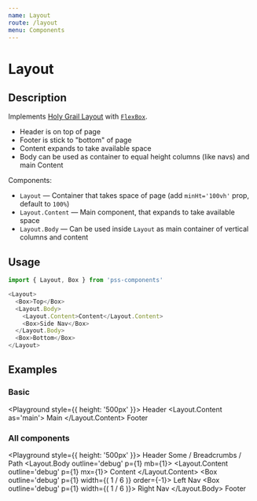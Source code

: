 ```yaml
---
name: Layout
route: /layout
menu: Components
---
```



# Layout

## Description

Implements [Holy Grail Layout](https://en.wikipedia.org/wiki/Holy_grail_(web_design)) with [`FlexBox`](#/flex-box).

- Header is on top of page
- Footer is stick to "bottom" of page
- Content expands to take available space
- Body can be used as container to equal height columns (like navs) and main Content

Components:

- `Layout` — Container that takes space of page (add `minHt='100vh'` prop, default to `100%`)
- `Layout.Content` — Main component, that expands to take available space
- `Layout.Body` — Can be used inside `Layout` as main container of vertical columns and content

## Usage

```js
import { Layout, Box } from 'pss-components'
```

```js
<Layout>
  <Box>Top</Box>
  <Layout.Body>
    <Layout.Content>Content</Layout.Content>
    <Box>Side Nav</Box>
  </Layout.Body>
  <Box>Bottom</Box>
</Layout>
```

## Examples

### Basic

<Playground style={{ height: '500px' }}>
  <Layout>
    <Box as='header'>
      Header
    </Box>
    <Layout.Content as='main'>
      Main
    </Layout.Content>
    <Box as='footer'>
      Footer
    </Box>
  </Layout>
</Playground>

### All components

<Playground style={{ height: '500px' }}>
  <Layout outline='1px solid' p={1}>
    <Box outline='debug' p={1} mb={1}>
      Header
    </Box>
    <Box outline='debug' p={1} mb={1}>
      Some / Breadcrumbs / Path
    </Box>
    <Layout.Body outline='debug' p={1} mb={1}>
      <Layout.Content outline='debug' p={1} mx={1}>
        Content
      </Layout.Content>
      <Box outline='debug' p={1} width={( 1 / 6 )} order={-1}>
        Left Nav
      </Box>
      <Box outline='debug' p={1} width={( 1 / 6 )}>
        Right Nav
      </Box>
    </Layout.Body>
    <Box outline='debug' p={1}>
      Footer
    </Box>
  </Layout>
</Playground>
